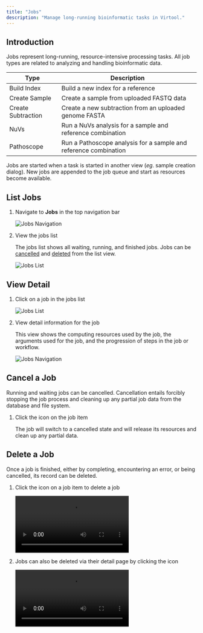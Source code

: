 ```yaml
---
title: "Jobs"
description: "Manage long-running bioinformatic tasks in Virtool."
---
```


## Introduction

Jobs represent long-running, resource-intensive processing tasks. All job types are related to analyzing and handling
bioinformatic data.

| Type               | Description                                                      |
| ------------------ | ---------------------------------------------------------------- |
| Build Index        | Build a new index for a reference                                |
| Create Sample      | Create a sample from uploaded FASTQ data                         |
| Create Subtraction | Create a new subtraction from an uploaded genome FASTA           |
| NuVs               | Run a NuVs analysis for a sample and reference combination       |
| Pathoscope         | Run a Pathoscope analysis for a sample and reference combination |

Jobs are started when a task is started in another view (_eg_. sample creation dialog). New jobs are appended to the job
queue and start as resources become available.

## List Jobs

1. Navigate to **Jobs** in the top navigation bar

   ![Jobs Navigation](./nav.png?url)

2. View the jobs list

   The jobs list shows all waiting, running, and finished jobs. Jobs can be [cancelled](#cancel) and [deleted](#delete)
   from the list view.

   ![Jobs List](./list.png?url)

## View Detail

1. Click on a job in the jobs list

   ![Jobs List](./list.png?url)

2. View detail information for the job

   This view shows the computing resources used by the job, the arguments used for the job, and the progression of
   steps in the job or workflow.

   ![Jobs Navigation](./detail.png?url)

## Cancel a Job

Running and waiting jobs can be cancelled. Cancellation entails forcibly stopping the job process and cleaning up any
partial job data from the database and file system.

1. Click the <Icon name="ban" color="red" /> icon on the job item

   The job will switch to a cancelled state and will release its resources and clean up any partial data.

## Delete a Job

Once a job is finished, either by completing, encountering an error, or being cancelled, its record can be deleted.

1. Click the <Icon name="trash" color="red" /> icon on a job item to delete a job

   <video src="./delete.mp4" alt="Delete job from list" autoplay />

2. Jobs can also be deleted via their detail page by clicking the <Icon name="trash" color="red" /> icon

   <video
     src="./delete_detail.mp4"
     alt="Delete job from detail page"
     autoplay
   />
